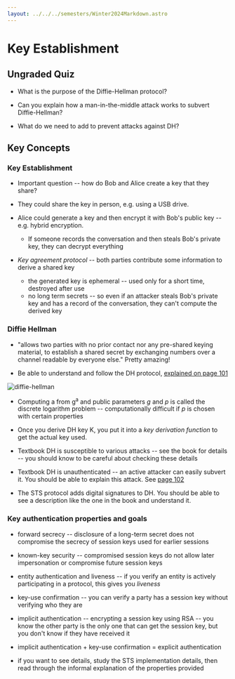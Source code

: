 ```yaml
---
layout: ../../../semesters/Winter2024Markdown.astro
---
```


# Key Establishment

## Ungraded Quiz

- What is the purpose of the Diffie-Hellman protocol?

- Can you explain how a man-in-the-middle attack works to subvert
  Diffie-Hellman?

- What do we need to add to prevent attacks against DH?

## Key Concepts

### Key Establishment

- Important question -- how do Bob and Alice create a key that they share?

- They could share the key in person, e.g. using a USB drive.
- Alice could generate a key and then encrypt it with Bob's public key -- e.g.
  hybrid encryption.

  - If someone records the conversation and then steals Bob's private key, they
    can decrypt everything

- _Key agreement protocol_ -- both parties contribute some information to derive
  a shared key
  - the generated key is ephemeral -- used only for a short time, destroyed
    after use
  - no long term secrets -- so even if an attacker steals Bob's private key and
    has a record of the conversation, they can't compute the derived key

### Diffie Hellman

- "allows two parties with no prior contact nor any pre-shared keying material,
  to establish a shared secret by exchanging numbers over a channel readable by
  everyone else." Pretty amazing!

- Be able to understand and follow the DH protocol,
  [explained on page 101](https://people.scs.carleton.ca/~paulv/toolsjewels/TJrev1/ch4-rev1.pdf)

![diffie-hellman](/images/notes/diffie-hellman.png)

- Computing a from g<sup>a</sup> and public parameters _g_ and _p_ is called the
  discrete logarithm problem -- computationally difficult if _p_ is chosen with
  certain properties

- Once you derive DH key K, you put it into a _key derivation function_ to get
  the actual key used.

- Textbook DH is susceptible to various attacks -- see the book for details --
  you should know to be careful about checking these details

- Textbook DH is unauthenticated -- an active attacker can easily subvert it.
  You should be able to explain this attack. See
  [page 102](https://people.scs.carleton.ca/~paulv/toolsjewels/TJrev1/ch4-rev1.pdf)

- The STS protocol adds digital signatures to DH. You should be able to see a
  description like the one in the book and understand it.

### Key authentication properties and goals

- forward secrecy -- disclosure of a long-term secret does not compromise the
  secrecy of session keys used for earlier sessions

- known-key security -- compromised session keys do not allow later
  impersonation or compromise future session keys

- entity authentication and liveness -- if you verify an entity is actively
  participating in a protocol, this gives you _liveness_

- key-use confirmation -- you can verify a party has a session key without
  verifying who they are

- implicit authentication -- encrypting a session key using RSA -- you know the
  other party is the only one that can get the session key, but you don't know
  if they have received it

- implicit authentication + key-use confirmation = explicit authentication

- if you want to see details, study the STS implementation details, then read
  through the informal explanation of the properties provided
